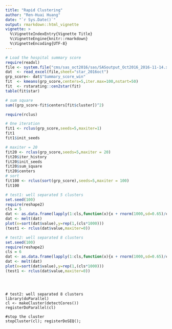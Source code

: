 ```yaml
---
title: "Rapid Clustering"
author: "Ren-Huai Huang"
date: "`r Sys.Date()`"
output: rmarkdown::html_vignette
vignette: >
  %\VignetteIndexEntry{Vignette Title}
  %\VignetteEngine{knitr::rmarkdown}
  %\VignetteEncoding{UTF-8}
---
```


```r
# Load the hospital summary score
require(readxl)
file <- system.file("cms/sas_oct2016/sas/SASoutput_Oct2016_2016-11-14.xlsx",package="cmsdata")
dat  <- read_excel(file,sheet="star_2016oct")
grp_score<- dat$"Summary_score_win"
fit  <- kmeans(grp_score,centers=5,iter.max=100,nstart=50)
fit  <- rstarating::cen2star(fit)
table(fit$star)

# sum square
sum((grp_score-fit$centers[fit$cluster])^2)

```

```r
require(rclus)

# One iteration
fit1 <- rclus(grp_score,seeds=5,maxiter=1)
fit1
fit1$init_seeds

# maxiter = 20
fit20 <- rclus(grp_score,seeds=5,maxiter = 20)
fit20$iter_history
fit20$init_seeds
fit20$sum_square
fit20$centers
# sort
fit100 <- rclus(sort(grp_score),seeds=5,maxiter = 100)
fit100

```

```r
# test1: well separated 5 clusters
set.seed(100)
require(reshape2)
cls = 5
dat <- as.data.frame(lapply(1:cls,function(x){x + rnorm(1000,sd=0.65)/cls}),col.names=1:cls);lapply(dat,range)
dat <- melt(dat)
plot(x=sort(dat$value),y=rep(1,(cls*1000)))
(test1 <- rclus(dat$value,maxiter=0))

# test2: well separated 8 clusters
set.seed(100)
require(reshape2)
cls = 6
dat <- as.data.frame(lapply(1:cls,function(x){x + rnorm(1000,sd=0.65)/cls}),col.names=1:cls);lapply(dat,range)
dat <- melt(dat)
plot(x=sort(dat$value),y=rep(1,(cls*1000)))
(test1 <- rclus(dat$value,maxiter=0))


    
```

```{}
# test2: well separated 8 clusters
library(doParallel)
cl <- makeCluster(detectCores())
registerDoParallel(cl)

#stop the cluster
stopCluster(cl); registerDoSEQ();
```


